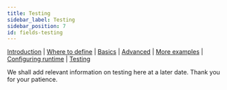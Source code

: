```yaml
---
title: Testing
sidebar_label: Testing
sidebar_position: 7
id: fields-testing
---
```



[Introduction](/creating-applications/defining-your-application/data-model/fields/fields)  | [Where to define](/creating-applications/defining-your-application/data-model/fields/fields-where-to-define/) | [Basics](/creating-applications/defining-your-application/data-model/fields/fields-basics/) |  [Advanced](/creating-applications/defining-your-application/data-model/fields/fields-advanced/) | [More examples](/creating-applications/defining-your-application/data-model/fields/fields-examples/) | [Configuring runtime](/creating-applications/defining-your-application/data-model/fields/fields-runtime/) | [Testing](/creating-applications/defining-your-application/data-model/fields/fields-testing/)


We shall add relevant information on testing here at a later date. Thank you for your patience.






